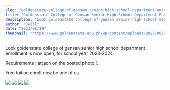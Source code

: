 ```yaml
---
slug: "goldenstate-college-of-gensan-senior-high-school-department-enrollment-is-now-open"
title: "Goldenstate College of Gensan Senior High School Department Enrollment Is Now Open"
description: "Look goldenstate college of gensan senior high school department enrollment is now open, for school..."
author: "Jwill"
date: "2023/08/19"
thumbnail: "https://www.goldenstate.edu.ph/wp-content/uploads/2023/08/356150838_659918872846607_2168878676612362167_n.jpg"
---
```


Look goldenstate college of gensan senior high school department enrollment is now open, for school year 2023-2024.

Requirements : attach on the posted photo !.

Free tuition enroll now be one of us.

![](https://www.goldenstate.edu.ph/wp-content/uploads/2023/08/356150838_659918872846607_2168878676612362167_n.jpg)
![](https://static.xx.fbcdn.net/images/emoji.php/v9/t77/1/16/203c.png)
![](https://static.xx.fbcdn.net/images/emoji.php/v9/t50/1/16/2757.png)
![](https://static.xx.fbcdn.net/images/emoji.php/v9/t15/1/16/1f49b.png)